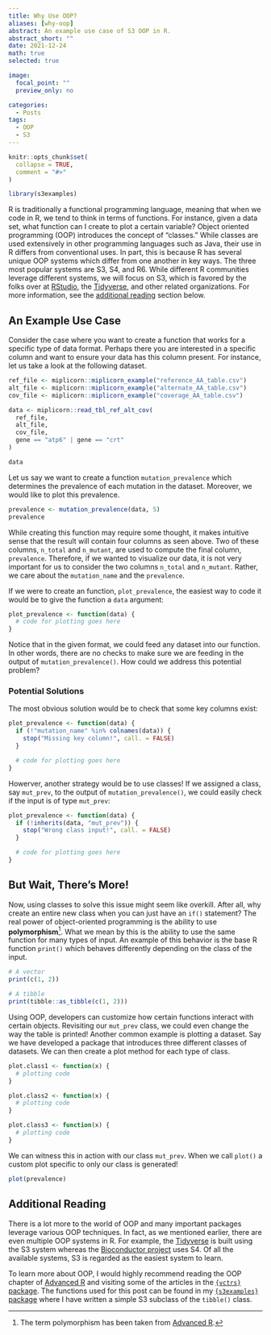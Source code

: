 ```yaml
---
title: Why Use OOP?
aliases: [why-oop]
abstract: An example use case of S3 OOP in R.
abstract_short: ""
date: 2021-12-24
math: true
selected: true

image:
  focal_point: ""
  preview_only: no

categories:
  - Posts
tags:
  - OOP
  - S3
---
```


```r
knitr::opts_chunk$set(
  collapse = TRUE,
  comment = "#>"
)

library(s3examples)
```

R is traditionally a functional programming language, meaning that when we code
in R, we tend to think in terms of functions. For instance, given a data set,
what function can I create to plot a certain variable? Object oriented
programming (OOP) introduces the concept of "classes." While classes are used
extensively in other programming languages such as Java, their use in R differs
from conventional uses. In part, this is because R has several unique OOP
systems which differ from one another in key ways. The three most popular
systems are S3, S4, and R6. While different R communities leverage different
systems, we will focus on S3, which is favored by the folks over at
[RStudio](https://www.tidyverse.org/), the
[Tidyverse](https://www.tidyverse.org/), and other related organizations. For
more information, see the [additional reading](#additional-reading) section
below.

## An Example Use Case

Consider the case where you want to create a function that works for a specific
type of data format. Perhaps there you are interested in a specific column and
want to ensure your data has this column present. For instance, let us take a
look at the following dataset.

```r
ref_file <- miplicorn::miplicorn_example("reference_AA_table.csv")
alt_file <- miplicorn::miplicorn_example("alternate_AA_table.csv")
cov_file <- miplicorn::miplicorn_example("coverage_AA_table.csv")

data <- miplicorn::read_tbl_ref_alt_cov(
  ref_file,
  alt_file,
  cov_file,
  gene == "atp6" | gene == "crt"
)

data
```

Let us say we want to create a function `mutation_prevalence` which determines
the prevalence of each mutation in the dataset. Moreover, we would like to plot
this prevalence.

```r
prevalence <- mutation_prevalence(data, 5)
prevalence
```

While creating this function may require some thought, it makes intuitive sense
that the result will contain four columns as seen above. Two of these columns,
`n_total` and `n_mutant`, are used to compute the final column, `prevalence`.
Therefore, if we wanted to visualize our data, it is not very important for us
to consider the two columns `n_total` and `n_mutant`. Rather, we care about
the `mutation_name` and the `prevalence`.

If we were to create an function, `plot_prevalence`, the easiest way to code it
would be to give the function a `data` argument:

```r
plot_prevalence <- function(data) {
  # code for plotting goes here
}
```

Notice that in the given format, we could feed any dataset into our function.
In other words, there are no checks to make sure we are feeding in the output
of `mutation_prevalence()`. How could we address this potential problem?

### Potential Solutions

The most obvious solution would be to check that some key columns exist:

```r
plot_prevalence <- function(data) {
  if (!"mutation_name" %in% colnames(data)) {
    stop("Missing key column!", call. = FALSE)
  }

  # code for plotting goes here
}
```

Howerver, another strategy would be to use classes! If we assigned a class, say
`mut_prev`, to the output of `mutation_prevalence()`, we could easily check if
the input is of type `mut_prev`:

```r
plot_prevalence <- function(data) {
  if (!inherits(data, "mut_prev")) {
    stop("Wrong class input!", call. = FALSE)
  }

  # code for plotting goes here
}
```

## But Wait, There's More!

Now, using classes to solve this issue might seem like overkill.
After all, why create an entire new class when you can just have an `if()`
statement? The real power of object-oriented programming is the ability to use
**polymorphism**^[The term polymorphism has been taken from [Advanced
R](https://adv-r.hadley.nz/oo.html#oop-systems).]. What we mean by this is the
ability to use the same function for many types of input. An example of this
behavior is the base R function `print()` which behaves differently depending on
the class of the input.

```r
# A vector
print(c(1, 2))

# A tibble
print(tibble::as_tibble(c(1, 2)))
```

Using OOP, developers can customize how certain functions interact with certain
objects. Revisiting our `mut_prev` class, we could even change the way the table
is printed! Another common example is plotting a dataset. Say we have developed
a package that introduces three different classes of datasets. We can then
create a plot method for each type of class.

```r
plot.class1 <- function(x) {
  # plotting code
}

plot.class2 <- function(x) {
  # plotting code
}

plot.class3 <- function(x) {
  # plotting code
}
```

We can witness this in action with our class `mut_prev`. When we call `plot()`
a custom plot specific to only our class is generated!

```r
plot(prevalence)
```

## Additional Reading

There is a lot more to the world of OOP and many important packages leverage
various OOP techniques. In fact, as we mentioned earlier, there are even
multiple OOP systems in R. For example, the
[Tidyverse](https://www.tidyverse.org/) is built using the S3 system whereas the
[Bioconductor project](https://www.bioconductor.org/) uses S4. Of all the
available systems, S3 is regarded as the easiest system to learn.

To learn more about OOP, I would highly recommend reading the OOP chapter of
[Advanced R](https://adv-r.hadley.nz/oo.html) and visiting some of the articles
in the [`{vctrs}` package](https://vctrs.r-lib.org/articles/s3-vector.html). The
functions used for this post can be found in my [`{s3examples}`
package](https://github.com/arisp99/s3examples) where I have written a simple S3
subclass of the `tibble()` class.
